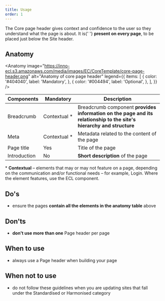 ```yaml
---
title: Usage
order: 1
---
```



<Paragraph size="lead">
  The Core page header gives context and confidence to the user so they
  understand what the page is about. It is{' '}
  <strong>present on every page</strong>, to be placed just below the Site
  header.
</Paragraph>

## Anatomy

<Anatomy
  image="https://inno-ecl.s3.amazonaws.com/media/images/EC/CoreTemplate/core-page-header.png"
  alt="Anatomy of core page header"
  legend={{
    items: [
      {
        color: '#404040',
        label: 'Mandatory',
      },
      {
        color: '#004494',
        label: 'Optional',
      },
    ],
  }}
/>

| Components   | Mandatory          | Description                                                                                                          |
| ------------ | ------------------ | -------------------------------------------------------------------------------------------------------------------- |
| Breadcrumb   | Contextual&nbsp;\* | Breadcrumb component **provides information on the page and its relationship to the site's hierarchy and structure** |
| Meta         | Contextual&nbsp;\* | Metadata related to the content of the page                                                                          |
| Page title   | Yes                | Title of the page                                                                                                    |
| Introduction | No                 | **Short description** of the page                                                                                    |

<Paragraph size="s">
  * <strong>Contextual</strong> – elements that may or may not feature on a
  page, depending on the communication and/or functional needs – for example,
  Login. Where the element features, use the ECL component.
</Paragraph>

## Do's

- ensure the pages **contain all the elements in the anatomy table** above

## Don'ts

- **don't use more than one** Page header per page

## When to use

- always use a Page header when building your page

## When not to use

- do not follow these guidelines when you are updating sites that fall under the <Link to="/ec/standardised-template/">Standardised</Link> or <Link to="/ec/harmonised-templates/group1/">Harmonised</Link> category

